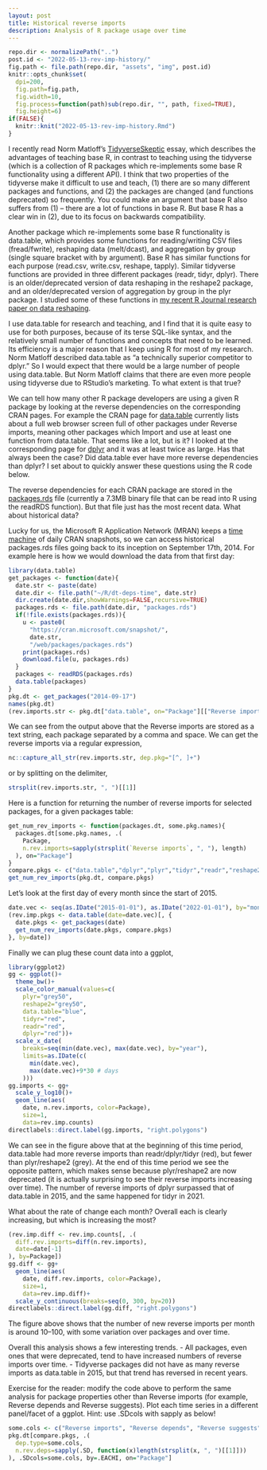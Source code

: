 ```yaml
---
layout: post
title: Historical reverse imports
description: Analysis of R package usage over time
---
```


```r
repo.dir <- normalizePath("..")
post.id <- "2022-05-13-rev-imp-history/"
fig.path <- file.path(repo.dir, "assets", "img", post.id)
knitr::opts_chunk$set(
  dpi=200,
  fig.path=fig.path,
  fig.width=10,
  fig.process=function(path)sub(repo.dir, "", path, fixed=TRUE),
  fig.height=6)
if(FALSE){
  knitr::knit("2022-05-13-rev-imp-history.Rmd")
}
```

I recently read Norm Matloff's
[TidyverseSkeptic](https://github.com/matloff/TidyverseSkeptic) essay,
which describes the advantages of teaching base R, in contrast to
teaching using the tidyverse (which is a collection of R packages
which re-implements some base R functionality using a different API).
I think that two properties of the tidyverse make it difficult
to use and teach, (1) there are so many different packages and
functions, and (2) the packages are changed (and functions deprecated)
so frequently. You could make an argument that base R also suffers
from (1) -- there are a lot of functions in base R. But base R has a
clear win in (2), due to its focus on backwards compatibility. 

Another package which re-implements some base R functionality is
data.table, which provides some functions for reading/writing CSV
files (fread/fwrite), reshaping data (melt/dcast), and aggregation by
group (single square bracket with by argument). Base R has similar
functions for each purpose (read.csv, write.csv, reshape,
tapply). Similar tidyverse functions are provided in three different
packages (readr, tidyr, dplyr). There is an older/deprecated version
of data reshaping in the reshape2 package, and an older/deprecated
version of aggregation by group in the plyr package. I studied some of
these functions in [my recent R Journal research paper on data
reshaping](https://journal.r-project.org/archive/2021/RJ-2021-029/index.html).

I use data.table for research and teaching, and I find that it is
quite easy to use for both purposes, because of its terse SQL-like
syntax, and the relatively small number of functions and concepts that
need to be learned. Its efficiency is a major reason that I keep using
R for most of my research. Norm Matloff described data.table as "a
technically superior competitor to dplyr." So I would expect that
there would be a large number of people using data.table. But Norm
Matloff claims that there are even more people using tidyverse due to
RStudio's marketing. To what extent is that true? 

We can tell how many other R package developers are using a given R
package by looking at the reverse dependencies on the corresponding
CRAN pages. For example the CRAN page for
[data.table](https://cloud.r-project.org/web/packages/data.table/)
currently lists about a full web browser screen full of other packages
under Reverse imports, meaning other packages which Import and use at
least one function from data.table. That seems like a lot, but is it?
I looked at the corresponding page for
[dplyr](https://cloud.r-project.org/web/packages/dplyr/) and it was at
least twice as large. Has that always been the case? Did data.table
ever have more reverse dependencies than dplyr? I set about to quickly
answer these questions using the R code below.

The reverse dependencies for each CRAN package are stored in the
[packages.rds](https://cloud.r-project.org/web/packages/packages.rds)
file (currently a 7.3MB binary file that can be read into R using the
readRDS function). But that file just has the most recent data. What
about historical data?

Lucky for us, the Microsoft R Application Network (MRAN) keeps a [time
machine](https://mran.microsoft.com/documents/rro/reproducibility#timemachine)
of daily CRAN snapshots, so we can access historical packages.rds
files going back to its inception on September 17th, 2014. 
For example here is how we would download the data from that first day:

```r
library(data.table)
get_packages <- function(date){
  date.str <- paste(date)
  date.dir <- file.path("~/R/dt-deps-time", date.str)
  dir.create(date.dir,showWarnings=FALSE,recursive=TRUE)
  packages.rds <- file.path(date.dir, "packages.rds")
  if(!file.exists(packages.rds)){
    u <- paste0(
      "https://cran.microsoft.com/snapshot/",
      date.str,
      "/web/packages/packages.rds")
    print(packages.rds)
    download.file(u, packages.rds)
  }
  packages <- readRDS(packages.rds)
  data.table(packages)
}
pkg.dt <- get_packages("2014-09-17")
names(pkg.dt)
(rev.imports.str <- pkg.dt["data.table", on="Package"][["Reverse imports"]])
```

We can see from the output above that the Reverse imports are stored
as a text string, each package separated by a comma and space. We can
get the reverse imports via a regular expression,

```r
nc::capture_all_str(rev.imports.str, dep.pkg="[^, ]+")
```

or by splitting on the delimiter,

```r
strsplit(rev.imports.str, ", ")[[1]]
```

Here is a function for returning the number of reverse imports for
selected packages, for a given packages table:

```r
get_num_rev_imports <- function(packages.dt, some.pkg.names){
  packages.dt[some.pkg.names, .(
    Package,
    n.rev.imports=sapply(strsplit(`Reverse imports`, ", "), length)
  ), on="Package"]
}
compare.pkgs <- c("data.table","dplyr","plyr","tidyr","readr","reshape2")
get_num_rev_imports(pkg.dt, compare.pkgs)
```

Let's look at the first day of every month since the start of 2015.

```r
date.vec <- seq(as.IDate("2015-01-01"), as.IDate("2022-01-01"), by="month")
(rev.imp.pkgs <- data.table(date=date.vec)[, {
  date.pkgs <- get_packages(date)
  get_num_rev_imports(date.pkgs, compare.pkgs)
}, by=date])
```

Finally we can plug these count data into a ggplot,

```r
library(ggplot2)
gg <- ggplot()+
  theme_bw()+
  scale_color_manual(values=c(
    plyr="grey50",
    reshape2="grey50",
    data.table="blue",
    tidyr="red",
    readr="red",
    dplyr="red"))+
  scale_x_date(
    breaks=seq(min(date.vec), max(date.vec), by="year"),
    limits=as.IDate(c(
      min(date.vec),
      max(date.vec)+9*30 # days
    )))
gg.imports <- gg+
  scale_y_log10()+
  geom_line(aes(
    date, n.rev.imports, color=Package),
    size=1,
    data=rev.imp.counts)
directlabels::direct.label(gg.imports, "right.polygons")
```

We can see in the figure above that at the beginning of this time
period, data.table had more reverse imports than readr/dplyr/tidyr
(red), but fewer than plyr/reshape2 (grey). At the end of this time
period we see the opposite pattern, which makes sense because
plyr/reshape2 are now deprecated (it is actually surprising to see
their reverse imports increasing over time). The number of reverse
imports of dplyr surpassed that of data.table in 2015, and the same
happened for tidyr in 2021.

What about the rate of change each month? Overall each is clearly
increasing, but which is increasing the most?

```r
(rev.imp.diff <- rev.imp.counts[, .(
  diff.rev.imports=diff(n.rev.imports),
  date=date[-1]
), by=Package])
gg.diff <- gg+
  geom_line(aes(
    date, diff.rev.imports, color=Package),
    size=1,
    data=rev.imp.diff)+
  scale_y_continuous(breaks=seq(0, 300, by=20))
directlabels::direct.label(gg.diff, "right.polygons")
```

The figure above shows that the number of new reverse imports per
month is around 10--100, with some variation over packages and over
time.

Overall this analysis shows a few interesting trends. 
- All packages, even ones that were deprecated, tend to have increased
  numbers of reverse imports over time.
- Tidyverse packages did not have as many reverse imports as
  data.table in 2015, but that trend has reversed in recent years.

Exercise for the reader: modify the code above to perform the same
analysis for package properties other than Reverse imports (for
example, Reverse depends and Reverse suggests). Plot each time series
in a different panel/facet of a ggplot. Hint: use .SDcols with sapply
as below!

```r
some.cols <- c("Reverse imports", "Reverse depends", "Reverse suggests")
pkg.dt[compare.pkgs, .(
  dep.type=some.cols,
  n.rev.deps=sapply(.SD, function(x)length(strsplit(x, ", ")[[1]]))
), .SDcols=some.cols, by=.EACHI, on="Package"]
```
